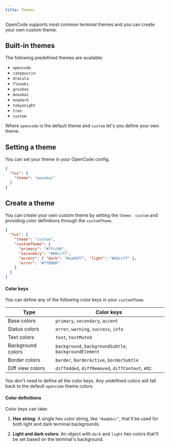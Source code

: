 ```yaml
---
title: Themes
---
```


OpenCode supports most common terminal themes and you can create your own custom theme.

## Built-in themes

The following predefined themes are available:

- `opencode`
- `catppuccin`
- `dracula`
- `flexoki`
- `gruvbox`
- `monokai`
- `onedark`
- `tokyonight`
- `tron`
- `custom`

Where `opencode` is the default theme and `custom` let's you define your own theme.

## Setting a theme

You can set your theme in your OpenCode config.

```json title=".opencode.json"
{
  "tui": {
    "theme": "monokai"
  }
}
```

## Create a theme

You can create your own custom theme by setting the `theme: custom` and providing color definitions through the `customTheme`.

```json title=".opencode.json"
{
  "tui": {
    "theme": "custom",
    "customTheme": {
      "primary": "#ffcc00",
      "secondary": "#00ccff",
      "accent": { "dark": "#aa00ff", "light": "#ddccff" },
      "error": "#ff0000"
    }
  }
}
```

#### Color keys

You can define any of the following color keys in your `customTheme`.

| Type              | Color keys                                              |
| ----------------- | ------------------------------------------------------- |
| Base colors       | `primary`, `secondary`, `accent`                        |
| Status colors     | `error`, `warning`, `success`, `info`                   |
| Text colors       | `text`, `textMuted`                                     |
| Background colors | `background`, `backgroundSubtle`, `backgroundElement`   |
| Border colors     | `border`, `borderActive`, `borderSubtle`                |
| Diff view colors  | `diffAdded`, `diffRemoved`, `diffContext`, etc.         |

You don't need to define all the color keys. Any undefined colors will fall back to the default `opencode` theme colors.

#### Color definitions

Color keys can take:

1. **Hex string**: A single hex color string, like `"#aabbcc"`, that'll be used for both light and dark terminal backgrounds.

2. **Light and dark colors**: An object with `dark` and `light` hex colors that'll be set based on the terminal's background.
